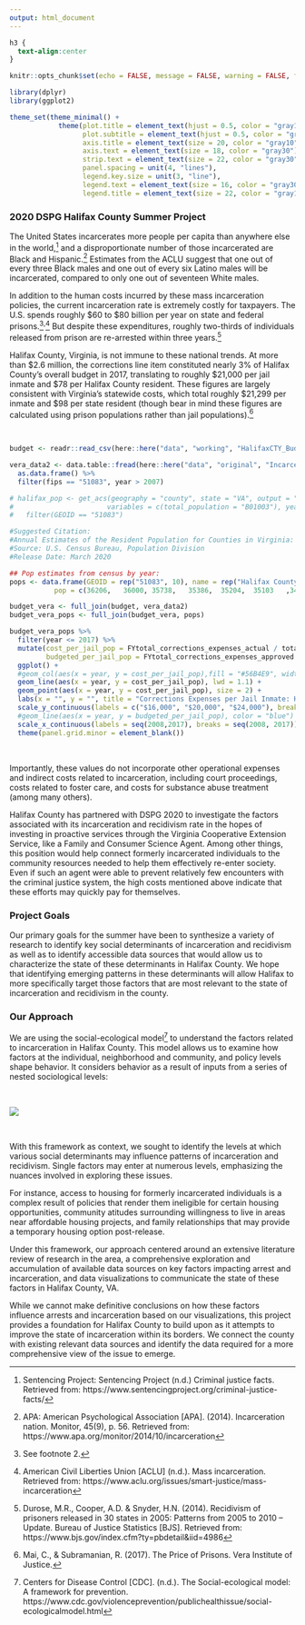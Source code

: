 ```yaml
---
output: html_document
---
```


```css
h3 {
  text-align:center
}
```

```r
knitr::opts_chunk$set(echo = FALSE, message = FALSE, warning = FALSE, fig.width = 15, fig.height = 10)
```

```r
library(dplyr)
library(ggplot2)

theme_set(theme_minimal() +
            theme(plot.title = element_text(hjust = 0.5, color = "gray10", size = 24),
                  plot.subtitle = element_text(hjust = 0.5, color = "gray30", face = "italic", size = 20),
                  axis.title = element_text(size = 20, color = "gray10"),
                  axis.text = element_text(size = 18, color = "gray30"),
                  strip.text = element_text(size = 22, color = "gray30"),
                  panel.spacing = unit(4, "lines"),
                  legend.key.size = unit(3, "line"),
                  legend.text = element_text(size = 16, color = "gray30"),
                  legend.title = element_text(size = 22, color = "gray10")))

```

### 2020 DSPG Halifax County Summer Project

The United States incarcerates more people per capita than anywhere else in the world,[^SentencingProject] and a disproportionate number of those incarcerated are Black and Hispanic.[^APA] Estimates from the ACLU suggest that one out of every three Black males and one out of every six Latino males will be incarcerated, compared to only one out of seventeen White males.

In addition to the human costs incurred by these mass incarceration policies, the current incarceration rate is extremely costly for taxpayers. The U.S. spends roughly \$60 to \$80 billion per year on state and federal prisons.[^APA2]$^,$[^ACLU] But despite these expenditures, roughly two-thirds of individuals released from prison are re-arrested within three years.[^BJS]

Halifax County, Virginia, is not immune to these national trends. At more than \$2.6 million, the corrections line item constituted nearly 3% of Halifax County's overall budget in 2017, translating to roughly \$21,000 per jail inmate and \$78 per Halifax County resident. These figures are largely consistent with Virginia's statewide costs, which total roughly \$21,299 per inmate and $98 per state resident (though bear in mind these figures are calculated using prison populations rather than jail populations).[^VERA]

<br>

```r
budget <- readr::read_csv(here::here("data", "working", "HalifaxCTY_Budget_TimeSeries_(2010_2021).csv"))

vera_data2 <- data.table::fread(here::here("data", "original", "Incarceration", "vera_incarceration_trends.csv")) %>% 
  as.data.frame() %>%
  filter(fips == "51083", year > 2007)

# halifax_pop <- get_acs(geography = "county", state = "VA", output = "wide",
#                       variables = c(total_population = "B01003"), year = 2018) %>%
#   filter(GEOID == "51083")

#Suggested Citation:												
#Annual Estimates of the Resident Population for Counties in Virginia: April 1, 2010 to July 1, 2019 (CO-EST2019-ANNRES-51)												
#Source: U.S. Census Bureau, Population Division												
#Release Date: March 2020

## Pop estimates from census by year:
pops <- data.frame(GEOID = rep("51083", 10), name = rep("Halifax County", 10), state = rep("VA", 10), year = seq(2010, 2019), 
           pop = c(36206,	36000, 35738,	35386,	35204,	35103	,34990,	34575,	34181, 33911))

budget_vera <- full_join(budget, vera_data2)
budget_vera_pops <- full_join(budget_vera, pops)

budget_vera_pops %>% 
  filter(year <= 2017) %>%
  mutate(cost_per_jail_pop = FYtotal_corrections_expenses_actual / total_jail_pop,
         budgeted_per_jail_pop = FYtotal_corrections_expenses_approved / total_jail_pop) %>%
  ggplot() +
  #geom_col(aes(x = year, y = cost_per_jail_pop),fill = "#56B4E9", width = 0.5) +
  geom_line(aes(x = year, y = cost_per_jail_pop), lwd = 1.1) +
  geom_point(aes(x = year, y = cost_per_jail_pop), size = 2) +
  labs(x = "", y = "", title = "Corrections Expenses per Jail Inmate: Halifax County") +
  scale_y_continuous(labels = c("$16,000", "$20,000", "$24,000"), breaks = c(16000, 20000, 24000)) +
  #geom_line(aes(x = year, y = budgeted_per_jail_pop), color = "blue") +
  scale_x_continuous(labels = seq(2008,2017), breaks = seq(2008, 2017)) +
  theme(panel.grid.minor = element_blank())

```
<br>

Importantly, these values do not incorporate other operational expenses and indirect costs related to incarceration, including court proceedings, costs related to foster care, and costs for substance abuse treatment (among many others).

Halifax County has partnered with DSPG 2020 to investigate the factors associated with its incarceration and recidivism rate in the hopes of investing in proactive services through the Virginia Cooperative Extension Service, like a Family and Consumer Science Agent. Among other things, this position would help connect formerly incarcerated individuals to the community resources needed to help them effectively re-enter society. Even if such an agent were able to prevent relatively few encounters with the criminal justice system, the high costs mentioned above indicate that these efforts may quickly pay for themselves.

### Project Goals

Our primary goals for the summer have been to synthesize a variety of research to identify key social determinants of incarceration and recidivism as well as to identify accessible data sources that would allow us to characterize the state of these determinants in Halifax County. We hope that identifying emerging patterns in these determinants will allow Halifax to more specifically target those factors that are most relevant to the state of incarceration and recidivism in the county.

### Our Approach

We are using the social-ecological model[^CDC] to understand the factors related to incarceration in Halifax County. This model allows us to examine how factors at the individual, neighborhood and community, and policy levels shape behavior. It considers behavior as a result of inputs from a series of nested sociological levels:

<br>

![](/SEM-graphc.jpg)

<br>

With this framework as context, we sought to identify the levels at which various social determinants may influence patterns of incarceration and recidivism. Single factors may enter at numerous levels, emphasizing the nuances involved in exploring these issues.

For instance, access to housing for formerly incarcerated individuals is a complex result of policies that render them ineligible for certain housing opportunities, community atitudes surrounding willingness to live in areas near affordable housing projects, and family relationships that may provide a temporary housing option post-release.

Under this framework, our approach centered around an extensive literature review of research in the area, a comprehensive exploration and accumulation of available data sources on key factors impacting arrest and incarceration, and data visualizations to communicate the state of these factors in Halifax County, VA.

While we cannot make definitive conclusions on how these factors influence arrests and incarceration based on our visualizations, this project provides a foundation for Halifax County to build upon as it attempts to improve the state of incarceration within its borders. We connect the county with existing relevant data sources and identify the data required for a more comprehensive view of the issue to emerge.

[^SentencingProject]: Sentencing Project: Sentencing Project (n.d.) Criminal justice facts. Retrieved from: 
https://www.sentencingproject.org/criminal-justice-facts/

[^APA]: APA: American Psychological Association [APA]. (2014). Incarceration nation. Monitor, 45(9), p. 56. Retrieved from: https://www.apa.org/monitor/2014/10/incarceration

[^APA2]: See footnote 2.

[^ACLU]: American Civil Liberties Union [ACLU] (n.d.). Mass incarceration. Retrieved from: https://www.aclu.org/issues/smart-justice/mass-incarceration

[^BJS]: Durose, M.R., Cooper, A.D. & Snyder, H.N. (2014). Recidivism of prisoners released in 30 states in 2005: Patterns from 2005 to 2010 – Update. Bureau of Justice Statistics [BJS]. Retrieved from: https://www.bjs.gov/index.cfm?ty=pbdetail&iid=4986

[^CDC]: Centers for Disease Control [CDC]. (n.d.). The Social-ecological model: A framework for prevention. https://www.cdc.gov/violenceprevention/publichealthissue/social-ecologicalmodel.html

[^VERA]: Mai, C., & Subramanian, R. (2017). The Price of Prisons. Vera Institute of Justice.


